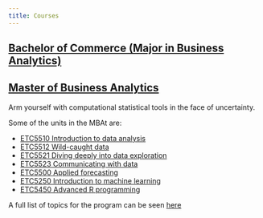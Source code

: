 ```yaml
---
title: Courses
---
```


## [Bachelor of Commerce (Major in Business Analytics)](http://www.monash.edu/pubs/2019handbooks/aos/business-analytics/ug-bus-business-analytics.html)

## [Master of Business Analytics](https://www.monash.edu/business/master-of-business-analytics)

Arm yourself with computational statistical tools in the face of uncertainty.

Some of the units in the MBAt are:

- [ETC5510 Introduction to data analysis](https://mida.numbat.space)
- [ETC5512 Wild-caught data](https://wcd.numbat.space)
- [ETC5521 Diving deeply into data exploration](https://eda.numbat.space)
- [ETC5523 Communicating with data](https://cwd.numbat.space)
- [ETC5500 Applied forecasting](https://af.numbat.space)
- [ETC5250 Introduction to machine learning](https://iml.numbat.space)
- [ETC5450 Advanced R programming](https://arp.numbat.space)

A full list of topics for the program can be seen [here](https://docs.google.com/document/d/1gfQhTXdZmO2EYl_a-v7ySilBjXM9bO00da7yTE6ZP_s/edit#heading=h.jd2um1n5bbn6)
